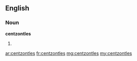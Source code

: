 ==English==

===Noun===
'''centzontles'''

# {{plural of|centzontle}}

[[ar:centzontles]]
[[fr:centzontles]]
[[mg:centzontles]]
[[my:centzontles]]